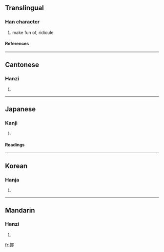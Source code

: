 ==Translingual==
===Han character===
{{Han char|rn=64|rad=手|as=09|sn=12|four=5702<sub>7</sub>|canj=手尸十中 (QSJL)}}
# make fun of, ridicule
====References====
{{Han ref|kx=0445.340|dkj=12437|hdz=31892.010|uh=63F6|ud=25590|bh=D95E|bd=55646}}
----
==Cantonese==
===Hanzi===
{{yue-hanzi|jyut=|y=ye4}}
# {{defn|Cantonese}}
----
==Japanese==
===Kanji===
{{ja-kanji|grade=|rs=手09}}
# {{defn|Japanese}} 
====Readings====
{{ja-readings|on=[[や]] (ya)|kun=[[からかう]] (karakau)}}
----
==Korean==
===Hanja===
{{ko-hanja|hangeul=야|eumhun=|rv=ya|mr=ya|y=ay}}
# {{defn|Korean}}
----
==Mandarin==
===Hanzi===
{{cmn-hanzi|pin=[[gé]] (ge2), [[yé]] (ye2)|wg=ko<sup>2</sup>, yeh<sup>2</sup>}}
# {{defn|Mandarin}}

[[fr:揶]]